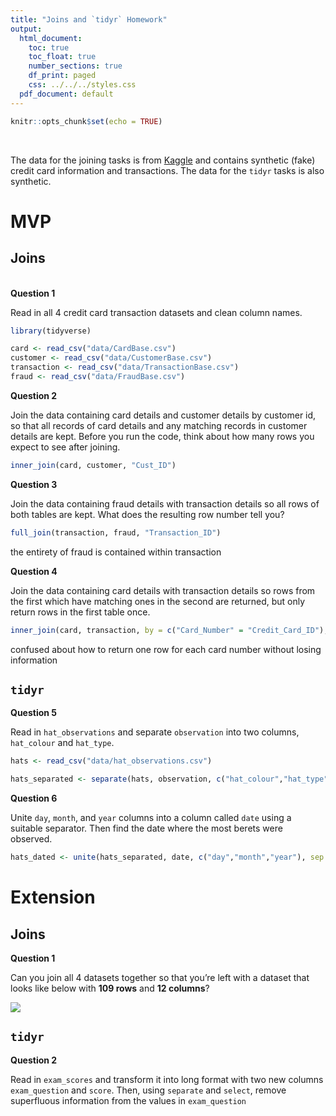 ```yaml
---
title: "Joins and `tidyr` Homework"
output:
  html_document:
    toc: true
    toc_float: true
    number_sections: true
    df_print: paged
    css: ../../../styles.css
  pdf_document: default
---
```


```r
knitr::opts_chunk$set(echo = TRUE)
```

<br>

The data for the joining tasks is from [Kaggle](https://www.kaggle.com/ananta/credit-card-data) and contains synthetic (fake) credit card information and transactions. The data for the `tidyr` tasks is also synthetic.

# MVP

## Joins

<br>
**Question 1**

Read in all 4 credit card transaction datasets and clean column names.

```r
library(tidyverse)

card <- read_csv("data/CardBase.csv")
customer <- read_csv("data/CustomerBase.csv")
transaction <- read_csv("data/TransactionBase.csv")
fraud <- read_csv("data/FraudBase.csv")
```


**Question 2**

Join the data containing card details and customer details by customer id, so that all records of card details and any matching records in customer details are kept. Before you run the code, think about how many rows you expect to see after joining.

```r
inner_join(card, customer, "Cust_ID")
```


**Question 3**

Join the data containing fraud details with transaction details so all rows of both tables are kept. What does the resulting row number tell you?

```r
full_join(transaction, fraud, "Transaction_ID")
```

the entirety of fraud is contained within transaction


**Question 4**

Join the data containing card details with transaction details so rows from the first which have matching ones in the second are returned, but only return rows in the first table once.

```r
inner_join(card, transaction, by = c("Card_Number" = "Credit_Card_ID"), multiple = "first")
```
confused about how to return one row for each card number without losing information


## `tidyr`

**Question 5**

Read in `hat_observations` and separate `observation` into two columns, `hat_colour` and `hat_type`.

```r
hats <- read_csv("data/hat_observations.csv")

hats_separated <- separate(hats, observation, c("hat_colour","hat_type"), sep = ",")
```


**Question 6**

Unite `day`, `month`, and `year` columns into a column called `date` using a suitable separator. Then find the date where the most berets were observed.

```r
hats_dated <- unite(hats_separated, date, c("day","month","year"), sep = "/")
```


# Extension

## Joins

**Question 1**

Can you join all 4 datasets together so that you're left with a dataset that looks like below with **109 rows** and **12 columns**?

![](images/all_joined.png)

## `tidyr`

**Question 2**

Read in `exam_scores` and transform it into long format with two new columns `exam_question` and `score`. Then, using `separate` and `select`, remove superfluous information from the values in `exam_question`